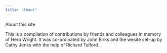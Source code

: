 ```yaml
---
title: "About"
---
```


About this site

This is a compilation of contributions by friends and colleagues in memory of Herb Wright. It was co-ordinated by John Birks and the wesite set-up by Cathy Jenks with the help of Richard Telford.
